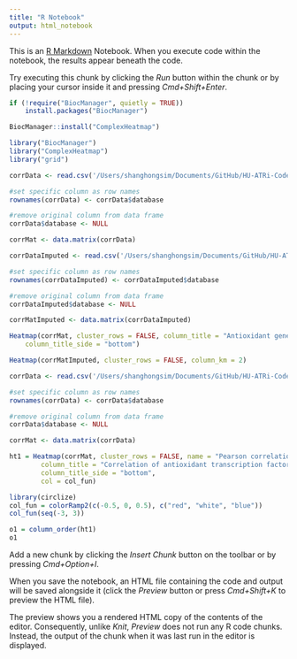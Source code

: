 ```yaml
---
title: "R Notebook"
output: html_notebook
---
```


This is an [R Markdown](http://rmarkdown.rstudio.com) Notebook. When you execute code within the notebook, the results appear beneath the code.

Try executing this chunk by clicking the *Run* button within the chunk or by placing your cursor inside it and pressing *Cmd+Shift+Enter*.

```r
if (!require("BiocManager", quietly = TRUE))
    install.packages("BiocManager")

BiocManager::install("ComplexHeatmap")
```

```r
library("BiocManager")
library("ComplexHeatmap")
library("grid")
```

```r
corrData <- read.csv('/Users/shanghongsim/Documents/GitHub/HU-ATRi-Code-Repository/r values AOS-genes-screen.csv', header = TRUE)

#set specific column as row names
rownames(corrData) <- corrData$database

#remove original column from data frame
corrData$database <- NULL

corrMat <- data.matrix(corrData)
```

```r
corrDataImputed <- read.csv('/Users/shanghongsim/Documents/GitHub/HU-ATRi-Code-Repository/r values AOS-genes-screen-imputed.csv', header = TRUE)

#set specific column as row names
rownames(corrDataImputed) <- corrDataImputed$database

#remove original column from data frame
corrDataImputed$database <- NULL

corrMatImputed <- data.matrix(corrDataImputed)
```

```r
Heatmap(corrMat, cluster_rows = FALSE, column_title = "Antioxidant gene signature (41 genes)", 
    column_title_side = "bottom")
```

```r

Heatmap(corrMatImputed, cluster_rows = FALSE, column_km = 2)
```

```r
corrData <- read.csv('/Users/shanghongsim/Documents/GitHub/HU-ATRi-Code-Repository/r values signature screen.csv', header = TRUE)

#set specific column as row names
rownames(corrData) <- corrData$database

#remove original column from data frame
corrData$database <- NULL

corrMat <- data.matrix(corrData)

ht1 = Heatmap(corrMat, cluster_rows = FALSE, name = "Pearson correlation coefficient", 
        column_title = "Correlation of antioxidant transcription factor activity \n with RRM2B expression", 
        column_title_side = "bottom",
        col = col_fun)
```

```r
library(circlize)
col_fun = colorRamp2(c(-0.5, 0, 0.5), c("red", "white", "blue"))
col_fun(seq(-3, 3))
```

```r
o1 = column_order(ht1)
o1
```

Add a new chunk by clicking the *Insert Chunk* button on the toolbar or by pressing *Cmd+Option+I*.

When you save the notebook, an HTML file containing the code and output will be saved alongside it (click the *Preview* button or press *Cmd+Shift+K* to preview the HTML file).

The preview shows you a rendered HTML copy of the contents of the editor. Consequently, unlike *Knit*, *Preview* does not run any R code chunks. Instead, the output of the chunk when it was last run in the editor is displayed.
